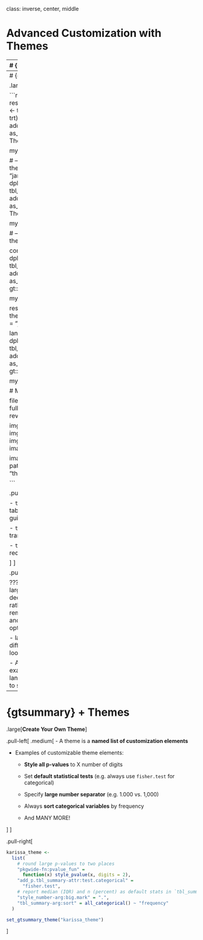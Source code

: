 class: inverse, center, middle

# Advanced Customization with Themes

---
# {gtsummary} + Themes

.large[**Theme Basics**]

.large[
- A **theme** is a defined set of customization preferences that can be easily set and reused. 

- Themes control **default settings for existing functions** (e.g. always present mean instead of median in `tbl_summary()`)

- Themes can also control more **fine-grained customization** not available via arguments or helper functions (set default

- Easily use one of the **available package themes**, or **create your own**!

]

???


---
# {gtsummary} + Themes

.large[**Available Themes**]


```r

# create themes gif 
reset_gtsummary_theme()
no_theme <- trial %>%
  dplyr::select(age, grade, trt) %>%
  tbl_summary(by = trt) %>%
  add_stat_label() %>%
    add_p() %>%
  as_gt() %>%
  gt::tab_header("No Theme")

my_gtsave("no_theme")

# --------
reset_gtsummary_theme()
theme_gtsummary_journal(journal = "jama")
jama_theme <- trial %>%
  dplyr::select(age, grade, trt) %>%
  tbl_summary(by = trt) %>%
  add_stat_label() %>%
  add_p() %>%
  as_gt() %>%
  gt::tab_header("JAMA Theme")

my_gtsave("jama_theme")

# ------
reset_gtsummary_theme()
theme_gtsummary_compact()

compact_theme <- trial %>%
  dplyr::select(age, grade, trt) %>%
  tbl_summary(by = trt) %>%
  add_stat_label() %>%
  add_p() %>%
  as_gt() %>%
  gt::tab_header("Compact Theme")

my_gtsave("compact_theme")
# -----

reset_gtsummary_theme()
theme_gtsummary_language(language = "ja")

lang_theme <- trial %>%
  dplyr::select(age, grade, trt) %>%
  tbl_summary(by = trt) %>%
  add_stat_label() %>%
  add_p() %>%
  as_gt() %>%
  gt::tab_header("Language Theme")

my_gtsave("lang_theme")

# Make GIF

files <- list.files(here::here("images"), full.names = TRUE)
imgs <- rev(files[str_detect(files, "theme")])

img_list <- lapply(imgs, image_read)
img_joined <- image_join(img_list)
img_animated <- image_animate(img_joined, fps = 1)

image_write(image = img_animated,
            path = here::here("images", "themes.gif"))

```

.pull-left[
.large[

- `theme_gtsummary_jornal()` - formats tables to specific publication guidelines.

- `theme_gtsummary_language()` - translates table text

- `theme_gtsummary_compact()` - reduces padding and font size

]
]


.pull-right[
<p align="center"><img src="images/themes.gif" width=100%></p>
]

???
- journal theme- for example, large p-values are rounded to two decimal places, IQR sep with dash rather than comma, percent symbol removed. RIght now we have JAMA and lancet, but will likely expand options in the future

- language theme - Currently 12 different languages available and looking to expand

- Any of these can be layered, for example you can use compact and language together. and you only have to set once a session. 

---
# {gtsummary} + Themes

.large[**Create Your Own Theme**]

.pull-left[
.medium[
- A theme is a **named list of customization elements**

- Examples of customizable theme elements:
    - **Style all p-values** to X number of digits
    
    - Set **default statistical tests** (e.g. always use `fisher.test` for categorical)
    
    - Specify **large number separator** (e.g. 1.000 vs. 1,000)
    
    - Always **sort categorical variables** by frequency
    
    - And MANY MORE!

]
]

.pull-right[

```r
karissa_theme <-   
  list(
    # round large p-values to two places
    "pkgwide-fn:pvalue_fun" = 
      function(x) style_pvalue(x, digits = 2),
    "add_p.tbl_summary-attr:test.categorical" = 
      "fisher.test", 
    # report median (IQR) and n (percent) as default stats in `tbl_summary()`
    "style_number-arg:big.mark" = ".",
    "tbl_summary-arg:sort" = all_categorical() ~ "frequency"
  )

set_gtsummary_theme("karissa_theme")
```


]





